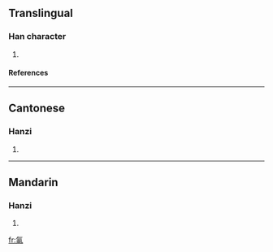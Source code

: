==Translingual==
===Han character===
{{Han char|rn=84|rad=气|as=05|sn=9|four=8051<sub>7</sub>|canj=人弓中田中 (ONLWL)}}
# {{defn|Han|sort=气05}}
====References====
{{Han ref|kx=0599.111|hdz=32011.030|uh=6C20|ud=27680|bh=CF6B|bd=53099}}

----
==Cantonese==
===Hanzi===
{{yue-hanzi|jyut=|y=san1}}
# {{defn|Cantonese}}

----
==Mandarin==
===Hanzi===
{{cmn-hanzi|pin=[[shēn]] (shen1)|wg=shen<sup>1</sup>}}
# {{defn|Mandarin}}

[[fr:氠]]